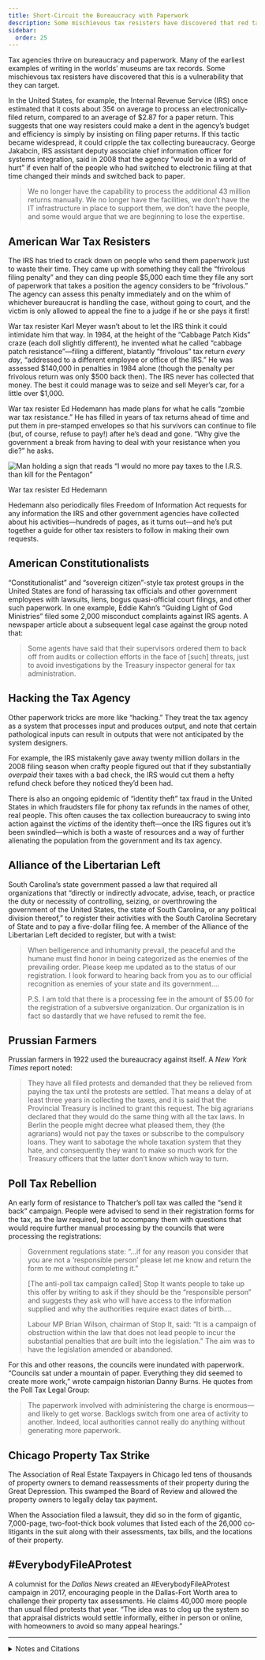 ```yaml
---
title: Short-Circuit the Bureaucracy with Paperwork
description: Some mischievous tax resisters have discovered that red tape is a vulnerability that they can target.
sidebar:
  order: 25
---
```


Tax agencies thrive on bureaucracy and paperwork.
Many of the earliest examples of writing in the worlds’ museums are tax records.
Some mischievous tax resisters have discovered that this is a vulnerability that they can target.

In the United States, for example, the Internal Revenue Service (IRS) once estimated that it costs about 35¢ on average to process an electronically-filed return, compared to an average of $2.87 for a paper return.
This suggests that one way resisters could make a dent in the agency’s budget and efficiency is simply by insisting on filing paper returns.
If this tactic became widespread, it could cripple the tax collecting bureaucracy.
George Jakabcin, IRS assistant deputy associate chief information officer for systems integration, said in 2008 that the agency “would be in a world of hurt” if even half of the people who had switched to electronic filing at that time changed their minds and switched back to paper.

> We no longer have the capability to process the additional 43 million returns manually.
> We no longer have the facilities, we don’t have the IT infrastructure in place to support them, we don’t have the people, and some would argue that we are beginning to lose the expertise.

## <Badge text="Example" size="medium" /> American War Tax Resisters

The IRS has tried to crack down on people who send them paperwork just to waste their time.
They came up with something they call the “frivolous filing penalty” and they can ding people $5,000 each time they file any sort of paperwork that takes a position the agency considers to be “frivolous.”
The agency can assess this penalty immediately and on the whim of whichever bureaucrat is handling the case, without going to court, and the victim is only allowed to appeal the fine to a judge if he or she pays it first!

War tax resister Karl Meyer wasn’t about to let the IRS think it could intimidate him that way.
In 1984, at the height of the “Cabbage Patch Kids” craze (each doll slightly different), he invented what he called “cabbage patch resistance”—filing a different, blatantly “frivolous” tax return *every day*, “addressed to a different employee or office of the IRS.”
He was assessed $140,000 in penalties in 1984 alone (though the penalty per frivolous return was only $500 back then).
The IRS never has collected that money.
The best it could manage was to seize and sell Meyer’s car, for a little over $1,000.

War tax resister Ed Hedemann has made plans for what he calls “zombie war tax resistance.”
He has filled in years of tax returns ahead of time and put them in pre-stamped envelopes so that his survivors can continue to file (but, of course, refuse to pay!) after he’s dead and gone.
“Why give the government a break from having to deal with your resistance when you die?” he asks.

![Man holding a sign that reads “I would no more pay taxes to the I.R.S. than kill for the Pentagon”](../../../assets/ed-hedemann.jpg)
<figcaption>War tax resister Ed Hedemann</figcaption>

Hedemann also periodically files Freedom of Information Act requests for any information the IRS and other government agencies have collected about his activities—hundreds of pages, as it turns out—and he’s put together a guide for other tax resisters to follow in making their own requests.

## <Badge text="Example" size="medium" /> American Constitutionalists

“Constitutionalist” and “sovereign citizen”-style tax protest groups in the United States are fond of harassing tax officials and other government employees with lawsuits, liens, bogus quasi-official court filings, and other such paperwork.
In one example, Eddie Kahn’s “Guiding Light of God Ministries” filed some 2,000 misconduct complaints against IRS agents.
A newspaper article about a subsequent legal case against the group noted that:

> Some agents have said that their supervisors ordered them to back off from audits or collection efforts in the face of [such] threats, just to avoid investigations by the Treasury inspector general for tax administration.

## <Badge text="Example" size="medium" /> Hacking the Tax Agency

Other paperwork tricks are more like “hacking.”
They treat the tax agency as a system that processes input and produces output, and note that certain pathological inputs can result in outputs that were not anticipated by the system designers.

For example, the IRS mistakenly gave away twenty million dollars in the 2008 filing season when crafty people figured out that if they substantially *overpaid* their taxes with a bad check, the IRS would cut them a hefty refund check before they noticed they’d been had.

There is also an ongoing epidemic of “identity theft” tax fraud in the United States in which fraudsters file for phony tax refunds in the names of other, real people.
This often causes the tax collection bureaucracy to swing into action against the *victims* of the identity theft—once the IRS figures out it’s been swindled—which is both a waste of resources and a way of further alienating the population from the government and its tax agency.

## <Badge text="Example" size="medium" /> Alliance of the Libertarian Left

South Carolina’s state government passed a law that required all organizations that “directly or indirectly advocate, advise, teach, or practice the duty or necessity of controlling, seizing, or overthrowing the government of the United States, the state of South Carolina, or any political division thereof,” to register their activities with the South Carolina Secretary of State and to pay a five-dollar filing fee.
A member of the Alliance of the Libertarian Left decided to register, but with a twist:

> When belligerence and inhumanity prevail, the peaceful and the humane must find honor in being categorized as the enemies of the prevailing order.
> Please keep me updated as to the status of our registration.
> I look forward to hearing back from you as to our official recognition as enemies of your state and its government.…
>
> P.S. I am told that there is a processing fee in the amount of $5.00 for the registration of a subversive organization.
> Our organization is in fact so dastardly that we have refused to remit the fee.

## <Badge text="Example" size="medium" /> Prussian Farmers

Prussian farmers in 1922 used the bureaucracy against itself.
A <i>New York Times</i> report noted:

> They have all filed protests and demanded that they be relieved from paying the tax until the protests are settled.
> That means a delay of at least three years in collecting the taxes, and it is said that the Provincial Treasury is inclined to grant this request.
> The big agrarians declared that they would do the same thing with all the tax laws.
> In Berlin the people might decree what pleased them, they (the agrarians) would not pay the taxes or subscribe to the compulsory loans.
> They want to sabotage the whole taxation system that they hate, and consequently they want to make so much work for the Treasury officers that the latter don’t know which way to turn.

## <Badge text="Example" size="medium" /> Poll Tax Rebellion

An early form of resistance to Thatcher’s poll tax was called the “send it back” campaign.
People were advised to send in their registration forms for the tax, as the law required, but to accompany them with questions that would require further manual processing by the councils that were processing the registrations:

> Government regulations state: “…if for any reason you consider that you are not a ‘responsible person’ please let me know and return the form to me without completing it.”
>
> [The anti-poll tax campaign called] Stop It wants people to take up this offer by writing to ask if they should be the “responsible person” and suggests they ask who will have access to the information supplied and why the authorities require exact dates of birth.…
>
> Labour MP Brian Wilson, chairman of Stop It, said: “It is a campaign of obstruction within the law that does not lead people to incur the substantial penalties that are built into the legislation.”
> The aim was to have the legislation amended or abandoned.

For this and other reasons, the councils were inundated with paperwork.
“Councils sat under a mountain of paper.
Everything they did seemed to create more work,” wrote campaign historian Danny Burns.
He quotes from the Poll Tax Legal Group:

> The paperwork involved with administering the charge is enormous—and likely to get worse.
> Backlogs switch from one area of activity to another.
> Indeed, local authorities cannot really do anything without generating more paperwork.

## <Badge text="Example" size="medium" /> Chicago Property Tax Strike

The Association of Real Estate Taxpayers in Chicago led tens of thousands of property owners to demand reassessments of their property during the Great Depression.
This swamped the Board of Review and allowed the property owners to legally delay tax payment.

When the Association filed a lawsuit, they did so in the form of gigantic, 7,000-page, two-foot-thick book volumes that listed each of the 26,000 co-litigants in the suit along with their assessments, tax bills, and the locations of their property.

## <Badge text="Example" size="medium" /> #EverybodyFileAProtest

A columnist for the <i>Dallas News</i> created an #EverybodyFileAProtest campaign in 2017, encouraging people in the Dallas-Fort Worth area to challenge their property tax assessments.
He claims 40,000 more people than usual filed protests that year.
“The idea was to clog up the system so that appraisal districts would settle informally, either in person or online, with homeowners to avoid so many appeal hearings.”

<Aside type="tip" title="Wikipedia">
  <WikipediaBadge title="Karl Meyer (activist)" />
  <WikipediaBadge title="Cabbage Patch Kids" />
  <WikipediaBadge title="Sovereign citizen movement" />
  <WikipediaBadge title="Eddie Ray Kahn" />
  <WikipediaBadge title="Identity theft" />
  <WikipediaBadge title="Poll tax (Great Britain)" />
  <WikipediaBadge title="Association of Real Estate Taxpayers" />
</Aside>

---

<details>
<summary>Notes and Citations</summary>

* “Repeated Efforts to Modernize Paper Tax Return Processing Have Been Unsuccessful; However, Actions Can Be Taken to Increase Electronic Filing and Reduce Processing Costs” Treasury Inspector General for Tax Administration report #2009‒40‒130, 10 September 2009, p. 2
* Kristan, Joe “IRS Innovations in Data Security” <i>Tax Update Blog</i> 30 May 2008 (quoting from the <i>TaxAnalysts</i> blog)
* [“Tax resister mails a protest return every day”](https://news.google.com/newspapers?nid=892&dat=19840415&id=E0VQAAAAIBAJ&sjid=6FcDAAAAIBAJ&pg=7090,3131120) <i>Chicago Sun Times</i> 15 April 1984
* “IRS Hits Jackpot” <i>In These Times</i> 27 March 1985
* Brockmann, Stephen “ ‘Cabbage Patch Resistance’ marks a true war-tax hero” <i>The Milwaukee Journal</i> 12 April 1985
* Meyer, Karl “Files Daily Tax Returns” (letter) <i>Friends Journal</i> 15 May 1984, p. 21
* Hedemann, Ed “Zombie War Tax Resistance” <i>More Than a Paycheck</i> December 2011, p. 4
* Hedemann, Ed [“The IRS Files”](https://nwtrcc.org/wp-content/uploads/2015/10/mtap1210.pdf) <i>More Than a Paycheck</i> December 2010, p. 1
* Johnston, David Cay [“Court Is Asked to Block False Complaints Against I.R.S.”](https://www.nytimes.com/2003/12/09/business/court-is-asked-to-block-false-complaints-against-irs.html) <i>New York Times</i> 9 December 2003
* “Inadequate Controls Over Dishonored Checks Put Millions of Dollars at Risk for Erroneous Refund Issuance” Treasury Inspector General for Tax Administration report #2009‒40‒143, 23 September 2009, p. 4
* “IRS Oversight Board Annual Report to Congress: 2011” (see for instance Table 4 on p. 27)
* Gehrke-White, Donna [“ID theft victims in line for hours to get IRS help”](https://www.sun-sentinel.com/2012/08/15/id-theft-victims-in-line-for-hours-to-get-irs-help/) <i>SunSentinel</i> 15 August 2012
* Johnson, Charles [“Civic duties”](https://radgeek.com/gt/2010/02/09/civic-duties/) <i>Rad Geek People’s Daily</i> 9 February 2010
* “Prussian Farmers Fight Income Tax” <i>New York Times</i> 9 April 1922
* Cramb, Auslan [“Labour reveals return to sender poll tax protest”](https://news.google.com/newspapers?id=Izc1AAAAIBAJ&sjid=OKYLAAAAIBAJ&pg=2549,2855170) <i>Glasgow Herald</i> 11 March 1988, p. 7
* Burns, Danny <i>Poll Tax Rebellion</i> AK Press (1992), p. 129, quoting from “Poll Tax Legal Group, Law Review No. 4, March 1991”
* Beito, David T. <i>Taxpayers In Revolt: Tax Resistance During the Great Depression</i> (1989) [pp. 59](https://archive.org/details/taxpayersinrevol0000beit/page/59/mode/1up), [81](https://archive.org/details/taxpayersinrevol0000beit/page/81/mode/1up)
* Lieber, Dave [“How to file a Texas property tax protest—and why you must”](https://www.dallasnews.com/news/watchdog/2017/04/20/how-to-file-a-texas-property-tax-protest-and-why-you-must/) <i>The Dallas Morning News</i> 20 April 2017; [“Ironically, the leader of this year’s property tax protest campaign fails at his own”](https://www.dallasnews.com/news/watchdog/2017/10/12/ironically-the-leader-of-this-years-property-tax-protest-campaign-fails-at-his-own/) <i>The Dallas Morning News</i> 12 October 2017

</details>
